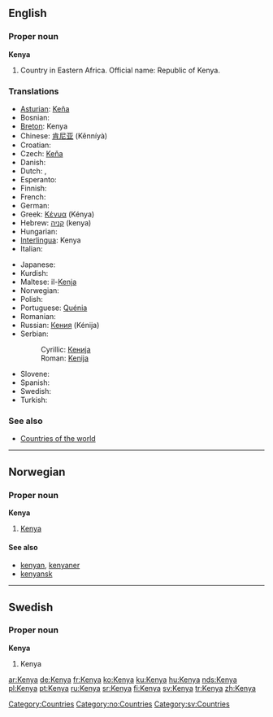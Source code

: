 ==English==

===Proper noun===
{{wikipedia}}
'''Kenya'''

# Country in Eastern Africa. Official name: Republic of Kenya.

===Translations===
{{rfc-level|Translations at L3+ (AutoFormat would have corrected level of Translations)}}
{{top}}
*[[Asturian]]: [[Keña]]
*Bosnian: {{t-|bs|Kenija|f}}
*[[Breton]]: Kenya
*Chinese: [[肯尼亚]] (Kěnníyà)
*Croatian: {{t-|hr|Kenija|f}}
*Czech: [[Keňa]] {{f}}
* Danish: {{t-|da|Kenya}}
* Dutch: {{t+|nl|Kenia}}, {{t-|nl|Kenya}}
* Esperanto: {{t-|eo|Kenjo|xs=Esperanto}}
* Finnish: {{t+|fi|Kenia}}
* French: {{t+|fr|Kenya}}
* German: {{t+|de|Kenia}}
*Greek: [[Κένυα]] (Kénya) {{f}}
*Hebrew: [[קניה]] (kenya)
* Hungarian: {{t+|hu|Kenya}}
*[[Interlingua]]: Kenya
* Italian: {{t-|it|Kenya}}
{{mid}}
* Japanese: {{t+|ja|ケニア|tr=Kenia|sc=Jpan}}
*Kurdish: {{KUchar|[[کینیا]]}}
*Maltese: il-[[Kenja]]
* Norwegian: {{t-|no|Kenya}}
* Polish: {{t+|pl|Kenia|f}}
*Portuguese: [[Quénia]] {{f}}
* Romanian: {{t-|ro|Kenya|f}}
*Russian: [[Кения]] (Kénija) {{f}}
*Serbian:
*:Cyrillic: [[Кенија#Serbian|Кенија]] {{f}}
*:Roman: [[Kenija#Serbian|Kenija]] {{f}}
* Slovene: {{t+|sl|Kenija|f}}
* Spanish: {{t+|es|Kenia|f}}
* Swedish: {{t+|sv|Kenya}}
* Turkish: {{t+|tr|Kenya}}
{{bottom}}

===See also===
* [[Countries of the world]]

[[Category:Countries]]

----

==Norwegian==

===Proper noun===
'''Kenya'''

# [[#English|Kenya]]

====See also====
*[[kenyan]], [[kenyaner]]
*[[kenyansk]]

[[Category:no:Countries]]

----

==Swedish==

===Proper noun===
'''Kenya'''

# Kenya

[[Category:sv:Countries]]

[[ar:Kenya]]
[[de:Kenya]]
[[fr:Kenya]]
[[ko:Kenya]]
[[ku:Kenya]]
[[hu:Kenya]]
[[nds:Kenya]]
[[pl:Kenya]]
[[pt:Kenya]]
[[ru:Kenya]]
[[sr:Kenya]]
[[fi:Kenya]]
[[sv:Kenya]]
[[tr:Kenya]]
[[zh:Kenya]]
